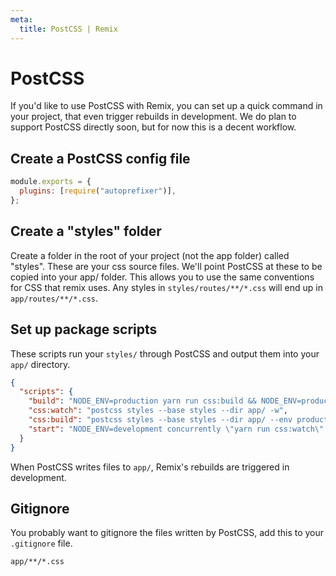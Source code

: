 ```yaml
---
meta:
  title: PostCSS | Remix
---
```


# PostCSS

If you'd like to use PostCSS with Remix, you can set up a quick command in your project, that even trigger rebuilds in development. We do plan to support PostCSS directly soon, but for now this is a decent workflow.

## Create a PostCSS config file

```js
module.exports = {
  plugins: [require("autoprefixer")],
};
```

## Create a "styles" folder

Create a folder in the root of your project (not the app folder) called "styles". These are your css source files. We'll point PostCSS at these to be copied into your app/ folder. This allows you to use the same conventions for CSS that remix uses. Any styles in `styles/routes/**/*.css` will end up in `app/routes/**/*.css`.

## Set up package scripts

These scripts run your `styles/` through PostCSS and output them into your `app/` directory.

```json
{
  "scripts": {
    "build": "NODE_ENV=production yarn run css:build && NODE_ENV=production remix build",
    "css:watch": "postcss styles --base styles --dir app/ -w",
    "css:build": "postcss styles --base styles --dir app/ --env production",
    "start": "NODE_ENV=development concurrently \"yarn run css:watch\" \"remix run\" \"firebase serve\""
  }
}
```

When PostCSS writes files to `app/`, Remix's rebuilds are triggered in development.

## Gitignore

You probably want to gitignore the files written by PostCSS, add this to your `.gitignore` file.

```
app/**/*.css
```
